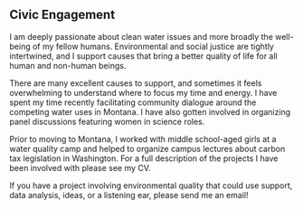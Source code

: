 <br>
<br>

## Civic Engagement


I am deeply passionate about clean water issues and more broadly the well-being of my fellow humans. Environmental and social justice are tightly intertwined, and I support causes that bring a better quality of life for all human and non-human beings. 

There are many excellent causes to support, and sometimes it feels overwhelming to understand where to focus my time and energy. I have spent my time recently facilitating community dialogue around the competing water uses in Montana. I have also gotten involved in organizing panel discussions featuring women in science roles.

Prior to moving to Montana, I worked with middle school-aged girls at a water quality camp and helped to organize campus lectures about carbon tax legislation in Washington. For a full description of the projects I have been involved with please see my CV. 


If you have a project involving environmental quality that could use support, data analysis, ideas, or a listening ear, please send me an email! 